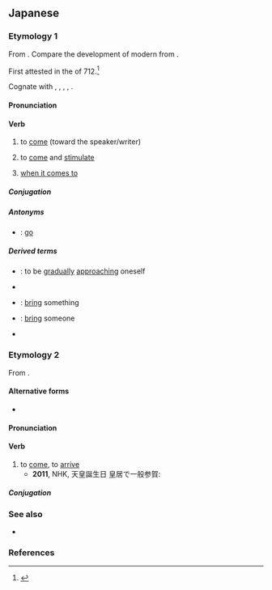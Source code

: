 ==Japanese==

===Etymology 1===
{{ja-kanjitab|く|yomi=kun}}
From {{inh|ja|ojp|sort=くる|来|tr=ku}}.  Compare the development of modern {{ja-r|する}} from {{cog|ojp|す}}.

First attested in the ''{{w|Kojiki}}'' of 712.<ref name="KDJ">{{R:Kokugo Dai Jiten}}</ref>

Cognate with {{cog|xug|来ん|tr=sun}}, {{cog|mvi|来|tr=ksï}}, {{cog|ryu|来ーん|tr=chuun}}, {{cog|rys|来ん|tr=kïn}}, {{cog|yoi|来ん|tr=kun}}.

====Pronunciation====
{{ja-pron|くる|acc=1|acc_ref=DJR,SMK5,NHK}}
{{ja-ojad}}

====Verb====
{{ja-verb|くる|type=kuru|tr=intrans}}

# {{defdate|from 712}} to [[come]] (toward the speaker/writer)
#: {{ja-usex|[[お客さん]]が[[あまり]]'''来ない'''[[お店]]|お-きゃく-さん が あまり '''こない''' お-みせ|a shop that does not see many visitors}}
# {{defdate|from 1908}} {{lb|ja|specifically|of a sensation}} to [[come]] and [[stimulate]]
#: {{ja-usex|[[心]]に'''来る'''[[悲しい|悲し]]さ|こころ に '''くる''' かなしさ|sadness that '''strikes''' the heart}}
#: {{ja-usex|[[喉]]に'''来る'''[[辛い|辛]]さ|のど に '''くる''' からさ|spiciness that '''assaults''' the throat}}
# {{lb|ja|{{m|ja|[[と]][[来たら]]|tr=to kitara}}}} [[when it comes to]]

=====Conjugation=====
{{ja-kuru|||}}
{{ja-conj-bungo||irreg-k|sik=|k=來}}

=====Antonyms=====
* {{ja-r|行く|いく}}: {{qualifier|[[verb]]}} [[go]]

=====Derived terms=====
* {{ja-r|-て くる}}: {{qualifier|[[suffix]]}} to be [[gradually]] [[approaching]] oneself
* {{ja-r|迫り来る|せまりくる}}
* {{ja-r|持って来る|もって くる}}: {{qualifier|[[verb]]}} [[bring]] something
* {{ja-r|連れて来る|つれて くる}}: {{qualifier|[[verb]]}} [[bring]] someone
* {{ja-r|来る日|くるひ}}

===Etymology 2===
{{ja-kanjitab|きた|yomi=kun}}
{{ja-vp|来す|来る|きたす|きたる}}
From {{ja-compound|来|き|pos1=continuative form of etymology 1|linkto1=来る|至る|いたる}}.

====Alternative forms====
* {{ja-l|来たる}}

====Pronunciation====
{{ja-pron|きたる|acc=2|acc_ref=SMK2|acc2=0|acc2_ref=SMK2}}

====Verb====
{{ja-verb|type=1|tr=intrans|きたる}}

# to [[come]], to [[arrive]]
#* '''2011''', NHK, 天皇誕生日 皇居で一般参賀:
#*: {{ja-usex|'''来る'''年が皆さん一人びとりにとり、よい年であるよう祈っています。|'''きたる''' とし が みな-さん ひとりびとり に とり、 よい とし で ある よう いのって います。|I pray that '''next''' year [the '''coming''' year] will be a good year for each of you.}}

=====Conjugation=====
{{ja-go-ru|きた}}
{{ja-conj-bungo|きた|4-r|來}}

===See also===
* {{ja-r|来す|きたす}}

===References===
<references/>